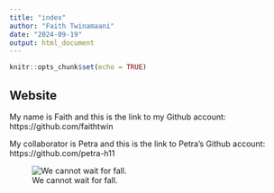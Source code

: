 ```yaml
---
title: "index"
author: "Faith Twinamaani"
date: "2024-09-19"
output: html_document
---
```


```r
knitr::opts_chunk$set(echo = TRUE)
```

## Website 

My name is Faith and this is the link to my Github account: https://github.com/faithtwin 

My collaborator is Petra and this is the link to Petra's Github account: https://github.com/petra-h11

![We cannot wait for fall.](https://rhythmsofplay.com/wp-content/uploads/2023/10/Signs-of-Fall-Autumn-Scavenger-Hunt-fbpin-600.jpg)